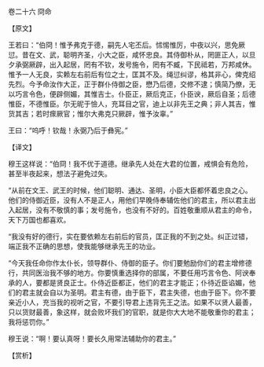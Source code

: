 

卷二十六 冏命

【原文】

王若曰：“伯冏！惟予弗克于德，嗣先人宅丕后。怵惕惟厉，中夜以兴，思免厥愆。昔在文、武，聪明齐圣，小大之臣，咸怀忠良。其侍御朴从，罔匪正人，以旦夕承弼厥辟，出入起居，罔有不钦，发号施令，罔有不臧，下民祗若，万邦咸休。惟予一人无良，实赖左右前后有位之士，匡其不及。绳愆纠谬，格其非心，俾克绍先烈。今予命汝作大正，正于群仆侍御之臣，懋乃后德，交修不逮；慎简乃僚，无以巧言令色，便辟侧媚，其惟吉士。仆臣正，厥后克正，仆臣谀，厥后自圣；后德惟臣，不德惟臣。尔无昵于憸人，充耳目之官，迪上以非先王之典；非人其吉，惟货其吉；若时瘝厥官；惟尔大弗克只厥辟，惟予汝辜。”

王曰：“呜呼！钦哉！永弼乃后于彝宪。”

【译文】

穆王这样说：“伯冏！我不优于道德。继承先人处在大君的位置，戒惧会有危险，甚至半夜起来，想法子避免过失。

“从前在文王、武王的时候，他们聪明、通达、圣明，小臣大臣都怀着忠良之心。他们的侍御近臣，没有人不是正人，用他们早晚侍奉辅佐他们的君主，所以君主出入起居，没有不敬慎的事；发号施令，也没有不好的。百姓敬重顺从君主的命令，天下万国也都喜欢。

“我没有好的德行，实在要依赖左右前后的官员，匡正我的不到之处。纠正过错，端正我不正确的思想，使我能够继承先王的功业。

“今天我任命你作太仆长，领导群仆、侍御的臣子。你们要勉励你们的君主增修德行，共同医治我不够的地方。你要慎重选择你的部属，不要任用巧言令色、阿谀奉承的人，要都是贤良正士。仆侍近臣都正，他们的君主才能正；仆待近臣谄媚，他们的君主就会自以为圣明。君主有德，由于臣下，君主失德，也由于臣下。你不要亲近小人，充当我的视听之官，不要引导君上违背先王之法。如果不以贤人最善，只以货财最善，象这样，就会败坏我们的官职，就是你大大地不能敬重你的君主；我将惩罚你。”

穆王说：“啊！要认真呀！要长久用常法辅助你的君主。”

【赏析】

